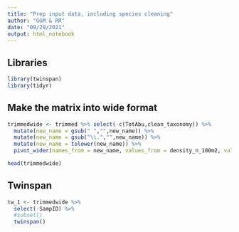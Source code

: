 ```yaml
---
title: "Prep input data, including species cleaning"
author: "GGM & RR"
date: "09/29/2021"
output: html_notebook
---
```


## Libraries
```r
library(twinspan)
library(tidyr)
```


## Make the matrix into wide format
```r
trimmedwide <- trimmed %>% select(-c(TotAbu,clean_taxonomy)) %>%
  mutate(new_name = gsub(" ","",new_name)) %>%
  mutate(new_name = gsub("\\.","",new_name)) %>%
  mutate(new_name = tolower(new_name)) %>%
  pivot_wider(names_from = new_name, values_from = density_n_100m2, values_fill = 0, values_fn = sum)

head(trimmedwide)
```

## Twinspan
```r
tw_1 <- trimmedwide %>%
  select(-SampID) %>%
  #subset()
  twinspan()
```

